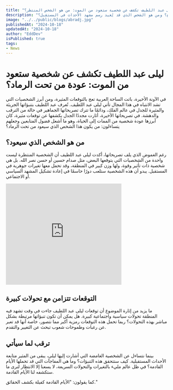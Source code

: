 ```yaml
---
title: "ليلى عبد اللطيف تكشف عن شخصية ستعود من الموت: من هو الشخص المنتظر؟"
description: "في تصريح جديد أثار الجدل، كشفت الفلكية ليلى عبد اللطيف عن توقعات بعودة شخصية ذات تأثير كبير من الممات إلى الحياة. هذا الإعلان الغامض جذب انتباه الجماهير وسط تحولات سياسية واجتماعية تعيشها المنطقة، فما هي دلالات هذا التوقع؟ ومن هو الشخص الذي قد يُعيد رسم مشهد الأحداث في المستقبل؟"
image: "../../public/blogs/abradj.jpg"
publishedAt: "2024-10-18"
updatedAt: "2024-10-18"
author: "EddDev"
isPublished: true
tags:
- News
---
```


# ليلى عبد اللطيف تكشف عن شخصية ستعود من الموت: عودة من تحت الرماد؟

في الآونة الأخيرة، باتت الساحة العربية تعج بالتوقعات المثيرة، ومن أبرز الشخصيات التي تشد الانتباه في هذا المجال تأتي ليلى عبد اللطيف. تُعرف عبد اللطيف بتنبؤاتها الجريئة والمثيرة للجدل في عالم الفلك، ودائمًا ما تترك تصريحاتها الجماهير في حالة من الترقب والدهشة. في تصريحاتها الأخيرة، أثارت مجددًا الجدل بكشفها عن توقعات مثيرة، كان أبرزها عودة شخصية من الممات إلى الحياة، وهو ما أشعل فضول المتابعين وجعلهم يتساءلون: من يكون هذا الشخص الذي سيعود من تحت الرماد؟

## من هو الشخص الذي سيعود؟
رغم الغموض الذي يلف تصريحاتها، أكدت ليلى عبد اللطيف أن الشخصية المنتظرة ليست واحدة من الشخصيات التي يتوقعها البعض، مثل صدام حسين أو حسن نصر الله. بل هي شخصية ذات تأثير وقوة، ولها وزن كبير في المنطقة، وقد تحمل معها تغيرات جوهرية في المستقبل. يبدو أن هذه الشخصية ستلعب دورًا حاسمًا في إعادة تشكيل المشهد السياسي أو الاجتماعي.

<iframe width="360" height="315" src="https://www.youtube.com/embed/bjB9jtHwAh4" frameborder="0" allowfullscreen></iframe>

## التوقعات تتزامن مع تحولات كبيرة
ما يزيد من إثارة الموضوع أن توقعات ليلى عبد اللطيف جاءت في وقت تشهد فيه المنطقة تحولات سياسية واجتماعية كبيرة. هل يمكن أن تكون تنبؤاتها مرتبطة بشكل مباشر بهذه التحولات؟ ربما تحمل هذه التوقعات رمزية أكبر مما نتصور، خاصة أنها قد تعبر عن رغبات وطموحات شعوب تبحث عن التغيير والتقدم.


## ترقب لما سيأتي
بينما نتساءل عن الشخصية الغامضة التي أشارت إليها ليلى، يبقى من المثير متابعة الأحداث المستقبلية. كيف ستتحقق هذه التنبؤات؟ وما هي المفاجآت التي قد تحملها الأيام القادمة؟ في ظل عالم مليء بالتغيرات والتحولات السريعة، لا يسعنا إلا الانتظار لنرى ما ستكشفه لنا الأيام القادمة.

كما يقولون: "الأيام القادمة كفيلة بكشف الحقائق."
